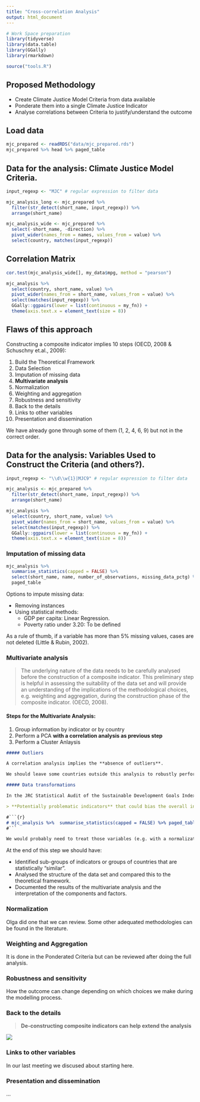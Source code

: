 ```yaml
---
title: "Cross-correlation Analysis"
output: html_document
---
```


```r
# Work Space preparation
library(tidyverse)
library(data.table)
library(GGally)
library(rmarkdown)

source("tools.R")
```

## Proposed Methodology

* Create Climate Justice Model Criteria from data available
* Ponderate them into a single Climate Justice Indicator
* Analyse correlations between Criteria to justify/understand the outcome

## Load data

```r
mjc_prepared <- readRDS("data/mjc_prepared.rds")
mjc_prepared %>% head %>% paged_table
```

## Data for the analysis: Climate Justice Model Criteria.

```r
input_regexp <- "MJC" # regular expression to filter data

mjc_analysis_long <- mjc_prepared %>% 
  filter(str_detect(short_name, input_regexp)) %>% 
  arrange(short_name)

mjc_analysis_wide <- mjc_prepared %>% 
  select(-short_name, -direction) %>%
  pivot_wider(names_from = names, values_from = value) %>%
  select(country, matches(input_regexp))
```

## Correlation Matrix

```r
cor.test(mjc_analysis_wide[], my_data$mpg, method = "pearson")
```


```r
mjc_analysis %>% 
  select(country, short_name, value) %>%
  pivot_wider(names_from = short_name, values_from = value) %>%
  select(matches(input_regexp)) %>%
  GGally::ggpairs(lower = list(continuous = my_fn)) +
  theme(axis.text.x = element_text(size = 8))
```


## Flaws of this approach

Constructing a composite indicator implies 10 steps (OECD, 2008 & Schuschny et.al., 2009):

1. Build the Theoretical Framework
2. Data Selection
3. Imputation of missing data
4. **Multivariate analysis**
5. Normalization
6. Weighting and aggregation
7. Robustness and sensitivity
8. Back to the details
9. Links to other variables
10. Presentation and dissemination 

We have already gone through some of them (1, 2, 4, 6, 9) but not in the correct order.

## Data for the analysis: Variables Used to Construct the Criteria (and others?).

```r
input_regexp <- "\\d\\w{1}|MJC9" # regular expression to filter data

mjc_analysis <- mjc_prepared %>% 
  filter(str_detect(short_name, input_regexp)) %>% 
  arrange(short_name)
```

```r
mjc_analysis %>% 
  select(country, short_name, value) %>%
  pivot_wider(names_from = short_name, values_from = value) %>%
  select(matches(input_regexp)) %>%
  GGally::ggpairs(lower = list(continuous = my_fn)) +
  theme(axis.text.x = element_text(size = 8))
```

### Imputation of missing data

```r
mjc_analysis %>% 
  summarise_statistics(capped = FALSE) %>% 
  select(short_name, name, number_of_observations, missing_data_pctg) %>% 
  paged_table
```

Options to impute missing data:

* Removing instances
* Using statistical methods:
  * GDP per capita: Linear Regression.
  * Poverty ratio under 3.20: To be defined

As a rule of thumb, if a variable has more than 5% missing values, cases are not deleted (Little & Rubin, 2002).

### Multivariate analysis

> The underlying nature of the data needs to be carefully analysed before the construction of a composite indicator. This preliminary step is helpful in assessing the suitability of the data set and will provide an understanding of the implications of the methodological choices, e.g. weighting and aggregation, during the construction phase of the composite indicator. (OECD, 2008).

#### Steps for the Multivariate Analysis:

1. Group information by indicator or by country
2. Perform a PCA **with a correlation analysis as previous step**
3. Perform a Cluster Anlaysis

```markdown
##### Outliers

A correlation analysis implies the **absence of outliers**. 

We should leave some countries outside this analysis to robustly perform the PCA and get sound conclusions out of the process.

##### Data transformations

In the JRC Statistical Audit of the Sustainable Development Goals Index and Dashboards we can read:

> **Potentially problematic indicators** that could bias the overall index results were identified on the basis of two measures related to the shape of the distributions: the skewness and kurtosis.

#```{r}
# mjc_analysis %>%  summarise_statistics(capped = FALSE) %>% paged_table
#```

We would probably need to treat those variables (e.g. with a normalization and a log transformation) before the PCA.
```

At the end of this step we should have:

* Identified sub-groups of indicators or groups of countries that are statistically “similar”.
* Analysed the structure of the data set and compared this to the theoretical framework.
* Documented the results of the multivariate analysis and the interpretation of the components and factors.

### Normalization

Olga did one that we can review. Some other adequated methodologies can be found in the literature.

### Weighting and Aggregation

It is done in the Ponderated Criteria but can be reviewed after doing the full analysis.

### Robustness and sensitivity

How the outcome can change depending on which choices we make during the modelling process.

### Back to the details

> **De-constructing composite indicators can help extend the analysis**

![](back.png)

### Links to other variables

In our last meeting we discused about starting here.

### Presentation and dissemination

...
